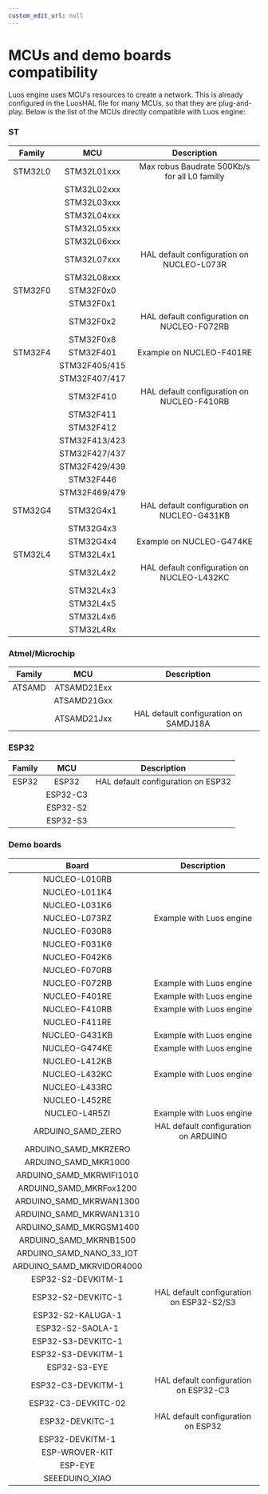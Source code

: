 ```yaml
---
custom_edit_url: null
---
```



# MCUs and demo boards compatibility

Luos engine uses MCU's resources to create a network. This is already configured in the LuosHAL file for many MCUs, so that they are plug-and-play.
Below is the list of the MCUs directly compatible with Luos engine:

### ST

|      Family      |                MCU                  |                       Description                       |
| :--------------: | :---------------------------------: | :-----------------------------------------------------: |
|     STM32L0      |            STM32L01xxx              |      Max robus Baudrate 500Kb/s for all L0 familly      |
|                  |            STM32L02xxx              |                                                         |
|                  |            STM32L03xxx              |                                                         |
|                  |            STM32L04xxx              |                                                         |
|                  |            STM32L05xxx              |                                                         |
|                  |            STM32L06xxx              |                                                         |
|                  |            STM32L07xxx              |      HAL default configuration on NUCLEO-L073R          |
|                  |            STM32L08xxx              |                                                         |
|     STM32F0      |            STM32F0x0                |                                                         |
|                  |             STM32F0x1               |                                                         |
|                  |             STM32F0x2               |     HAL default configuration on NUCLEO-F072RB          |
|                  |             STM32F0x8               |                                                         |
|     STM32F4      |             STM32F401               |                 Example on NUCLEO-F401RE                |
|                  |           STM32F405/415             |                                                         |
|                  |           STM32F407/417             |                                                         |
|                  |             STM32F410               |     HAL default configuration on NUCLEO-F410RB          |
|                  |             STM32F411               |                                                         |
|                  |             STM32F412               |                                                         |
|                  |           STM32F413/423             |                                                         |
|                  |           STM32F427/437             |                                                         |
|                  |           STM32F429/439             |                                                         |
|                  |             STM32F446               |                                                         |
|                  |           STM32F469/479             |                                                         |
|     STM32G4      |             STM32G4x1               |     HAL default configuration on NUCLEO-G431KB          |
|                  |             STM32G4x3               |                                                         |
|                  |             STM32G4x4               |                Example on NUCLEO-G474KE                 |
|     STM32L4      |             STM32L4x1               |                                                         |
|                  |             STM32L4x2               |     HAL default configuration on NUCLEO-L432KC          |
|                  |             STM32L4x3               |                                                         |
|                  |             STM32L4x5               |                                                         |
|                  |             STM32L4x6               |                                                         |
|                  |             STM32L4Rx               |                                                         |


### Atmel/Microchip

|      Family      |                MCU                  |                       Description                       |
| :--------------: | :---------------------------------: | :-----------------------------------------------------: |
|      ATSAMD      |             ATSAMD21Exx             |                                                         |
|                  |             ATSAMD21Gxx             |                                                         |
|                  |             ATSAMD21Jxx             |      HAL default configuration on SAMDJ18A              |

### ESP32

|      Family      |                MCU                  |                       Description                       |
| :--------------: | :---------------------------------: | :-----------------------------------------------------: |
|       ESP32      |                ESP32                |         HAL default configuration on ESP32              |
|                  |               ESP32-C3              |                                                         |
|                  |               ESP32-S2              |                                                         |
|                  |               ESP32-S3              |                                                         |

### Demo boards

|                Board                 |                                 Description                               |
| :----------------------------------: | :-----------------------------------------------------------------------: |
|             NUCLEO-L010RB            |                                                                           |
|             NUCLEO-L011K4            |                                                                           |
|             NUCLEO-L031K6            |                                                                           |
|             NUCLEO-L073RZ            |                         Example with Luos engine                          |
|             NUCLEO-F030R8            |                                                                           |
|             NUCLEO-F031K6            |                                                                           |
|             NUCLEO-F042K6            |                                                                           |
|             NUCLEO-F070RB            |                                                                           |
|             NUCLEO-F072RB            |                         Example with Luos engine                          |
|             NUCLEO-F401RE            |                         Example with Luos engine                          |
|             NUCLEO-F410RB            |                         Example with Luos engine                          |
|             NUCLEO-F411RE            |                                                                           |
|             NUCLEO-G431KB            |                         Example with Luos engine                          |
|             NUCLEO-G474KE            |                         Example with Luos engine                          |
|             NUCLEO-L412KB            |                                                                           |
|             NUCLEO-L432KC            |                         Example with Luos engine                          |
|             NUCLEO-L433RC            |                                                                           |
|             NUCLEO-L452RE            |                                                                           |
|             NUCLEO-L4R5ZI            |                         Example with Luos engine                          |
|          ARDUINO_SAMD_ZERO           |                 HAL default configuration on ARDUINO                      |
|       ARDUINO_SAMD_MKRZERO           |                                                                           |
|       ARDUINO_SAMD_MKR1000           |                                                                           |
|     ARDUINO_SAMD_MKRWIFI1010         |                                                                           |
|     ARDUINO_SAMD_MKRFox1200          |                                                                           |
|     ARDUINO_SAMD_MKRWAN1300          |                                                                           |
|     ARDUINO_SAMD_MKRWAN1310          |                                                                           |
|     ARDUINO_SAMD_MKRGSM1400          |                                                                           |
|      ARDUINO_SAMD_MKRNB1500          |                                                                           |
|     ARDUINO_SAMD_NANO_33_IOT         |                                                                           |
|     ARDUINO_SAMD_MKRVIDOR4000        |                                                                           |
|          ESP32-S2-DEVKITM-1          |                                                                           |
|          ESP32-S2-DEVKITC-1          |                  HAL default configuration on ESP32-S2/S3                 |
|          ESP32-S2-KALUGA-1           |                                                                           |
|          ESP32-S2-SAOLA-1            |                                                                           |
|          ESP32-S3-DEVKITC-1          |                                                                           |
|          ESP32-S3-DEVKITM-1          |                                                                           |
|          ESP32-S3-EYE                |                                                                           |
|          ESP32-C3-DEVKITM-1          |                  HAL default configuration on ESP32-C3                    |
|          ESP32-C3-DEVKITC-02         |                                                                           |
|          ESP32-DEVKITC-1             |                    HAL default configuration on ESP32                     |
|          ESP32-DEVKITM-1             |                                                                           |
|          ESP-WROVER-KIT              |                                                                           |
|          ESP-EYE                     |                                                                           |
|           SEEEDUINO_XIAO             |                                                                           |
